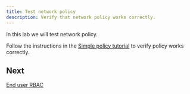 ```yaml
---
title: Test network policy
description: Verify that network policy works correctly.
---
```


In this lab we will test network policy.

Follow the instructions in the [Simple policy tutorial](../../../security/get-started/kubernetes-policy/kubernetes-policy-basic.mdx) to verify policy works correctly.

## Next

[End user RBAC](end-user-rbac.mdx)
